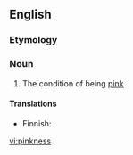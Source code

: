 ==English==

===Etymology===
{{suffix|en|pink|ness}}

===Noun===
{{en-noun|-|es}}

# The condition of being [[pink]]

====Translations====
{{trans-top|condition}}
* Finnish: {{t|fi|vaaleanpunaisuus}}
{{trans-mid}}
{{trans-bottom}}

[[vi:pinkness]]
